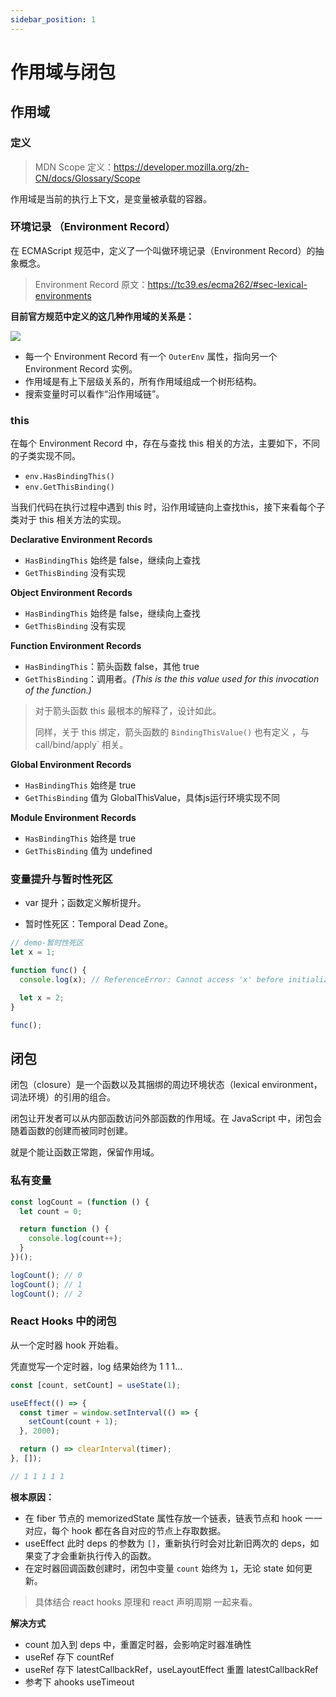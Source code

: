 ```yaml
---
sidebar_position: 1
---
```


# 作用域与闭包

## 作用域

### 定义

> MDN Scope 定义：https://developer.mozilla.org/zh-CN/docs/Glossary/Scope

作用域是当前的执行上下文，是变量被承载的容器。

### 环境记录 （Environment Record）

在 ECMAScript 规范中，定义了一个叫做环境记录（Environment Record）的抽象概念。

> Environment Record 原文：https://tc39.es/ecma262/#sec-lexical-environments

**目前官方规范中定义的这几种作用域的关系是：**

<img src="/img/js-environment-record.png" width={800} />

- 每一个 Environment Record 有一个 `OuterEnv` 属性，指向另一个 Environment Record 实例。
- 作用域是有上下层级关系的，所有作用域组成一个树形结构。
- 搜索变量时可以看作“沿作用域链”。

### this

在每个 Environment Record 中，存在与查找 this 相关的方法，主要如下，不同的子类实现不同。

- `env.HasBindingThis()`
- `env.GetThisBinding()`

当我们代码在执行过程中遇到 this 时，沿作用域链向上查找this，接下来看每个子类对于 this 相关方法的实现。

**Declarative Environment Records**

- `HasBindingThis` 始终是 false，继续向上查找
- `GetThisBinding` 没有实现

**Object Environment Records**

- `HasBindingThis` 始终是 false，继续向上查找
- `GetThisBinding` 没有实现

**Function Environment Records**

- `HasBindingThis`：箭头函数 false，其他 true
- `GetThisBinding`：调用者。*(This is the this value used for this invocation of the function.)*

> 对于箭头函数 this 最根本的解释了，设计如此。
>
> 同样，关于 this 绑定，箭头函数的 `BindingThisValue()` 也有定义 ，与 call/bind/apply` 相关。

**Global Environment Records**

- `HasBindingThis` 始终是 true
- `GetThisBinding` 值为 GlobalThisValue，具体js运行环境实现不同

**Module Environment Records**

- `HasBindingThis` 始终是 true
- `GetThisBinding` 值为 undefined

### 变量提升与暂时性死区

- var 提升；函数定义解析提升。

- 暂时性死区：Temporal Dead Zone。

```javascript
// demo-暂时性死区
let x = 1;

function func() {
  console.log(x); // ReferenceError: Cannot access 'x' before initialization

  let x = 2;
}

func();
```


## 闭包

闭包（closure）是一个函数以及其捆绑的周边环境状态（lexical environment，词法环境）的引用的组合。

闭包让开发者可以从内部函数访问外部函数的作用域。在 JavaScript 中，闭包会随着函数的创建而被同时创建。

就是个能让函数正常跑，保留作用域。

### 私有变量

```javascript
const logCount = (function () {
  let count = 0;

  return function () {
    console.log(count++);
  }
})();

logCount(); // 0
logCount(); // 1
logCount(); // 2
```

### React Hooks 中的闭包

从一个定时器 hook 开始看。

凭直觉写一个定时器，log 结果始终为 1 1 1...

```javascript
const [count, setCount] = useState(1);

useEffect(() => {
  const timer = window.setInterval(() => {
    setCount(count + 1);
  }, 2000);

  return () => clearInterval(timer);
}, []);

// 1 1 1 1 1
```

**根本原因：**

- 在 fiber 节点的 memorizedState 属性存放一个链表，链表节点和 hook 一一对应，每个 hook 都在各自对应的节点上存取数据。
- useEffect 此时 deps 的参数为 `[]`，重新执行时会对比新旧两次的 deps，如果变了才会重新执行传入的函数。
- 在定时器回调函数创建时，闭包中变量 `count` 始终为 `1`，无论 state 如何更新。

> 具体结合 react hooks 原理和 react 声明周期 一起来看。

**解决方式**

- count 加入到 deps 中，重置定时器，会影响定时器准确性
- useRef 存下 countRef
- useRef 存下 latestCallbackRef，useLayoutEffect 重置 latestCallbackRef
- 参考下 ahooks useTimeout
